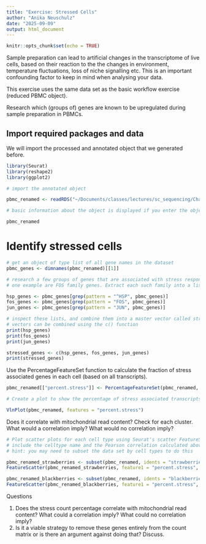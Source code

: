 ```yaml
---
title: "Exercise: Stressed Cells"
author: "Anika Neuschulz"
date: "2025-09-09"
output: html_document
---
```


```r
knitr::opts_chunk$set(echo = TRUE)
```

Sample preparation can lead to artificial changes in the transcriptome of live cells, based on their reaction to the the changes in environment, temperature fluctuations, loss of niche signalling etc. This is an important confounding factor to keep in mind when analysing your data.

This exercise uses the same data set as the basic workflow exercise (reduced PBMC object).

Research which (groups of) genes are known to be upregulated during sample preparation in PBMCs.

## Import required packages and data

We will import the processed and annotated object that we generated before.

```r
library(Seurat)
library(reshape2)
library(ggplot2)
```

```r
# import the annotated object

pbmc_renamed <- readRDS("~/Documents/classes/lectures/sc_sequencing/Charité_2025/PBMC_tutorial/20250918_pbmc_filtered_renamed.Rds")

```

```r
# basic information about the object is displayed if you enter the object's name ('pbmc_renamed') and execute the cell

pbmc_renamed
```


# Identify stressed cells



```r
# get an object of type list of all gene names in the dataset
pbmc_genes <- dimnames(pbmc_renamed)[[1]]

# research a few groups of genes that are associated with stress response,
# one example are FOS family genes. Extract each such family into a list.

hsp_genes <- pbmc_genes[grep(pattern = "^HSP", pbmc_genes)]
fos_genes <- pbmc_genes[grep(pattern = "FOS", pbmc_genes)]
jun_genes <- pbmc_genes[grep(pattern = "JUN", pbmc_genes)]

```

```r
# inspect these lists, and combine them into a master vector called stressed_genes
# vectors can be combined using the c() function
print(hsp_genes)
print(fos_genes)
print(jun_genes)

stressed_genes <- c(hsp_genes, fos_genes, jun_genes)
print(stressed_genes)
```

Use the PercentageFeatureSet function to calculate the fraction of stress associated genes in each cell (based on all transcripts).
```r
pbmc_renamed[["percent.stress"]] <- PercentageFeatureSet(pbmc_renamed, features = stressed_genes)
```

```r
# Create a plot to show the percentage of stress associated transcripts for each cell, split by cluster

VlnPlot(pbmc_renamed, features = "percent.stress")
```
Does it correlate with mitochondrial read content? Check for each cluster. What would a correlation imply? What would no correlation imply?

```r
# Plot scatter plots for each cell type using Seurat's scatter FeatureScatter function,
# include the celltype name and the Pearson correlation calculated above
# hint: you may need to subset the data set by cell types to do this

pbmc_renamed_strawberries <- subset(pbmc_renamed, idents = "strawberries")
FeatureScatter(pbmc_renamed_strawberries, feature1 = "percent.stress", feature2 = "percent.mt")
```
```r
pbmc_renamed_blackberries <- subset(pbmc_renamed, idents = "blackberries")
FeatureScatter(pbmc_renamed_blackberries, feature1 = "percent.stress", feature2 = "percent.mt")
```

Questions

  1. Does the stress count percentage correlate with mitochondrial read content? What could a correlation imply? What could no correlation imply?
  2. Is it a viable strategy to remove these genes entirely from the count matrix or is there an argument against doing that? Discuss.




